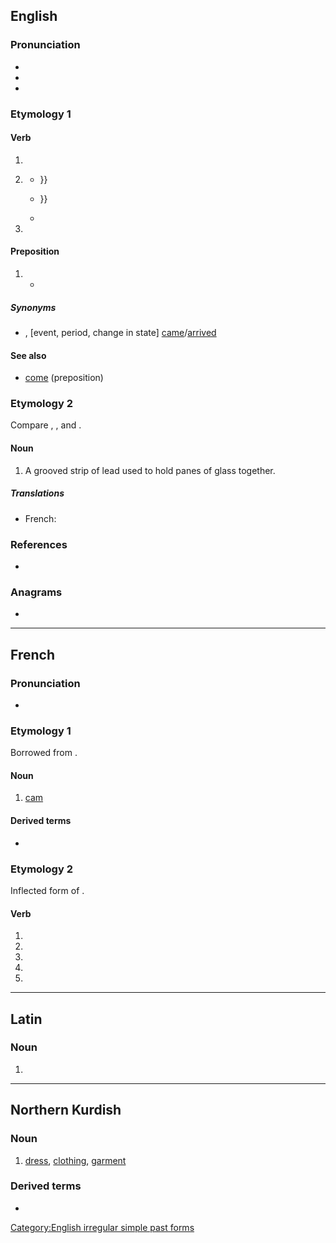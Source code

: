 {{also|camé|cá mè}}
==English==
{{wikipedia|Came (disambiguation)}}

===Pronunciation===
* {{IPA|en|/keɪm/|[kʰeɪ̯m]}}
* {{audio|en|en-us-came.ogg|Audio (US)}}
* {{rhymes|en|eɪm}}

===Etymology 1===

====Verb====
{{head|en|verb form}}

# {{en-simple past of|come}}
# {{lb|en|colloquial|nonstandard}} {{past participle of|en|come|nocat=1}}
#* {{quote-book|en|year=1812|publisher= T.C. Hansard|title=The Parliamentary Debates from the Year 1803 to the Present Time|volume=16|page=335|url=https://books.google.co.nz/books?id=NFVFAAAAYAAJ|passage= With that army the British army, in the course of its operations, must have '''came''' in contact; and, if that were likely, (may rather if it was impossible to avoid it.) I will ask, whether, under all the circumstances of Europe{{...}}}}
#* {{quote-book|en|year=2006|author=Kaspar Richter|publisher={{w|The World Bank}}|title=Thailand's Growth Path: From Recovery to Prosperity|page=50|url=https://books.google.co.nz/books?id=22V-PvdnDSoC|passage= Thailand's expansion of access to secondary and tertiary education is unlikely to have '''came''' at the expense of quality. International achievement test{{sic}} show Thai students consistently outperforming not just Indonesia, whose per capita national income is less than half of Thailand's{{...}}}}
#* {{quote-book|en|date=1 April 2011|publisher= Kensington Publishing Corp|author=Angie Daniels |title=Careful of the Company You Keep
|page=53|url=https://books.google.co.nz/books?id=pH3Bcgh3nDYC|passage= I don't know why her ass couldn't have just waited until I had got ready so we could have '''came''' together. It's bad enough I even have to be in this mothafucka.}}
# {{en-simple past of|cum}}

====Preposition====
{{en-prep}}

# {{non-gloss definition|Used to indicate that the following event, period, or change in state occurred in the past, after a time of waiting, enduring, or anticipation}}
#* {{quote-book|en|title=If Winter Comes|page=256|books.google.com/books?id=PXURAAAAYAAJ|author=Arthur Stuart-Menteth Hutchinson|year=1921|passage='''Came''' Christmas by which, at the outset, everybody knew it would be over, and it was not over. '''Came''' June, 1915, concerning which, at the outset, he had joined with Mr. Fortune, Twyning and Harold in laughter at his own grotesque idea of the war lasting to the dramatic effect of a culminating battle on the centenary of Waterloo, and the war had lasted, and was still lasting.}}

=====Synonyms=====
* {{sense|following event etc, in the past after waiting}} {{l|en|by}}, {{l|en|when}} [event, period, change in state] [[come|came]]/[[arrive|arrived]]

====See also====
* [[come#Preposition|come]] (preposition)

===Etymology 2===
Compare {{cog|sco|came||comb}}, {{m|sco|caim||comb}}, and {{cog|enm|camet||silver}}.

====Noun====
{{en-noun}}

# A grooved strip of lead used to hold panes of glass together.

=====Translations=====
{{trans-top|A grooved strip of lead}}
* French: {{t+|fr|plomb|m}}
{{trans-mid}}
{{trans-bottom}}

===References===
* {{R:OneLook}}

===Anagrams===
* {{anagrams|en|a=acem|ACME|Acme|ECMA|EMAC|Mace|Mače|acme|eMac|mace}}

[[Category:English irregular simple past forms]]

----

==French==

===Pronunciation===
* {{fr-IPA}}

===Etymology 1===
Borrowed from {{bor|fr|nl|kam||[[cog]] of a wheel; originally, [[comb]]}}.

====Noun====
{{fr-noun|f}}

# [[cam]] {{gloss|part of engine}}

====Derived terms====
* {{l|fr|arbre à cames}}

===Etymology 2===
Inflected form of {{m|fr|camer}}.

====Verb====
{{head|fr|verb form}}

# {{inflection of|fr|camer||1|s|pres|indc}}
# {{inflection of|fr|camer||3|s|pres|indc}}
# {{inflection of|fr|camer||1|s|pres|subj}}
# {{inflection of|fr|camer||3|s|pres|subj}}
# {{inflection of|fr|camer||2|s|impr}}

----

==Latin==

===Noun===
{{la-noun-form|cāme}}

# {{inflection of|la|cāmus||voc|s}}

----

==Northern Kurdish==

===Noun===
{{kmr-noun}}

# [[dress]], [[clothing]], [[garment]]

===Derived terms===
* {{l|kmr|camedank}}